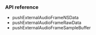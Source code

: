 <PlatformWrapper platform="ios">

### API reference

- <Link to="{{Global.API_REF_IOS_ROOT_VOICE_SDK}}/class_irtcengine.html#api_imediaengine_pushaudioframe2">pushExternalAudioFrameNSData</Link>

- <Link to="{{Global.API_REF_IOS_ROOT_VOICE_SDK}}/class_irtcengine.html#api_imediaengine_pushaudioframe">pushExternalAudioFrameRawData</Link>

- <Link to="{{Global.API_REF_IOS_ROOT_VOICE_SDK}}/class_irtcengine.html#api_irtcengine_pushexternalaudioframesamplebuffer">pushExternalAudioFrameSampleBuffer</Link>

</PlatformWrapper>
